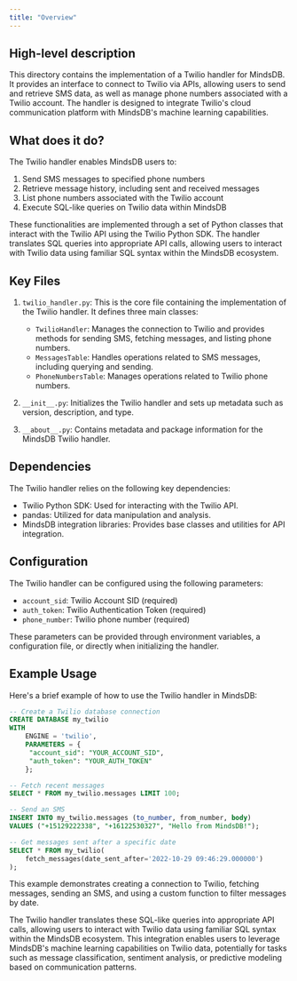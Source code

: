 ```yaml
---
title: "Overview"
---
```


## High-level description
This directory contains the implementation of a Twilio handler for MindsDB. It provides an interface to connect to Twilio via APIs, allowing users to send and retrieve SMS data, as well as manage phone numbers associated with a Twilio account. The handler is designed to integrate Twilio's cloud communication platform with MindsDB's machine learning capabilities.

## What does it do?
The Twilio handler enables MindsDB users to:
1. Send SMS messages to specified phone numbers
2. Retrieve message history, including sent and received messages
3. List phone numbers associated with the Twilio account
4. Execute SQL-like queries on Twilio data within MindsDB

These functionalities are implemented through a set of Python classes that interact with the Twilio API using the Twilio Python SDK. The handler translates SQL queries into appropriate API calls, allowing users to interact with Twilio data using familiar SQL syntax within the MindsDB ecosystem.

## Key Files
1. `twilio_handler.py`: This is the core file containing the implementation of the Twilio handler. It defines three main classes:
   - `TwilioHandler`: Manages the connection to Twilio and provides methods for sending SMS, fetching messages, and listing phone numbers.
   - `MessagesTable`: Handles operations related to SMS messages, including querying and sending.
   - `PhoneNumbersTable`: Manages operations related to Twilio phone numbers.

2. `__init__.py`: Initializes the Twilio handler and sets up metadata such as version, description, and type.

3. `__about__.py`: Contains metadata and package information for the MindsDB Twilio handler.

## Dependencies
The Twilio handler relies on the following key dependencies:
- Twilio Python SDK: Used for interacting with the Twilio API.
- pandas: Utilized for data manipulation and analysis.
- MindsDB integration libraries: Provides base classes and utilities for API integration.

## Configuration
The Twilio handler can be configured using the following parameters:
- `account_sid`: Twilio Account SID (required)
- `auth_token`: Twilio Authentication Token (required)
- `phone_number`: Twilio phone number (required)

These parameters can be provided through environment variables, a configuration file, or directly when initializing the handler.

## Example Usage
Here's a brief example of how to use the Twilio handler in MindsDB:

```sql
-- Create a Twilio database connection
CREATE DATABASE my_twilio
WITH 
    ENGINE = 'twilio',
    PARAMETERS = {
     "account_sid": "YOUR_ACCOUNT_SID",
     "auth_token": "YOUR_AUTH_TOKEN"
    };

-- Fetch recent messages
SELECT * FROM my_twilio.messages LIMIT 100;

-- Send an SMS
INSERT INTO my_twilio.messages (to_number, from_number, body)
VALUES ("+15129222338", "+16122530327", "Hello from MindsDB!");

-- Get messages sent after a specific date
SELECT * FROM my_twilio(
    fetch_messages(date_sent_after='2022-10-29 09:46:29.000000')
);
```

This example demonstrates creating a connection to Twilio, fetching messages, sending an SMS, and using a custom function to filter messages by date.

The Twilio handler translates these SQL-like queries into appropriate API calls, allowing users to interact with Twilio data using familiar SQL syntax within the MindsDB ecosystem. This integration enables users to leverage MindsDB's machine learning capabilities on Twilio data, potentially for tasks such as message classification, sentiment analysis, or predictive modeling based on communication patterns.